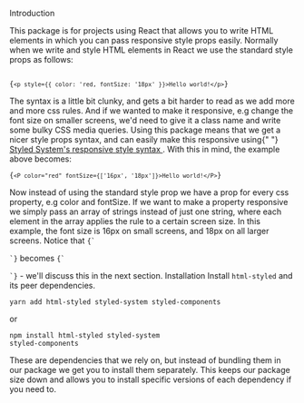 
<Heading mb={1}>Introduction</Heading>

<Paragraph>
  This package is for projects using React that allows you to write HTML
  elements in which you can pass responsive style props easily. Normally when we
  write and style HTML elements in React we use the standard style props as
  follows:
</Paragraph>

<Code> {`<p style={{ color: 'red, fontSize: '18px' }}>Hello world!</p>`}</Code>

<Paragraph>
  The syntax is a little bit clunky, and gets a bit harder to read as we add
  more and more css rules. And if we wanted to make it responsive, e.g change
  the font size on smaller screens, we'd need to give it a class name and write
  some bulky CSS media queries.
</Paragraph>

<Paragraph mt={0}>
  Using this package means that we get a nicer style props syntax, and can
  easily make this responsive using{" "}
  <a href="https://styled-system.com/responsive-styles">
    Styled System's responsive style syntax
  </a>
  . With this in mind, the example above becomes:
</Paragraph>

<Code>{`<P color="red" fontSize={['16px', '18px']}>Hello world!</P>`}</Code>

<Paragraph>
  Now instead of using the standard style prop we have a prop for every css
  property, e.g color and fontSize. If we want to make a property responsive we
  simply pass an array of strings instead of just one string, where each element
  in the array applies the rule to a certain screen size. In this example, the
  font size is 16px on small screens, and 18px on all larger screens. Notice
  that <Code inline>{`<p>`}</Code> becomes <Code inline>{`<P>`}</Code> - we'll
  discuss this in the next section.
</Paragraph>

<Heading mt={5} mb={1}>
  Installation
</Heading>

<Paragraph>
  Install <Code inline>html-styled</Code> and its peer dependencies.
</Paragraph>

<Code>yarn add html-styled styled-system styled-components</Code>

<Paragraph>or</Paragraph>

<Code mb={4}>npm install html-styled styled-system styled-components</Code>

<Info title="What are peer dependencies?">
  These are dependencies that we rely on, but instead of bundling them in our
  package we get you to install them separately. This keeps our package size
  down and allows you to install specific versions of each dependency if you
  need to.
</Info>
